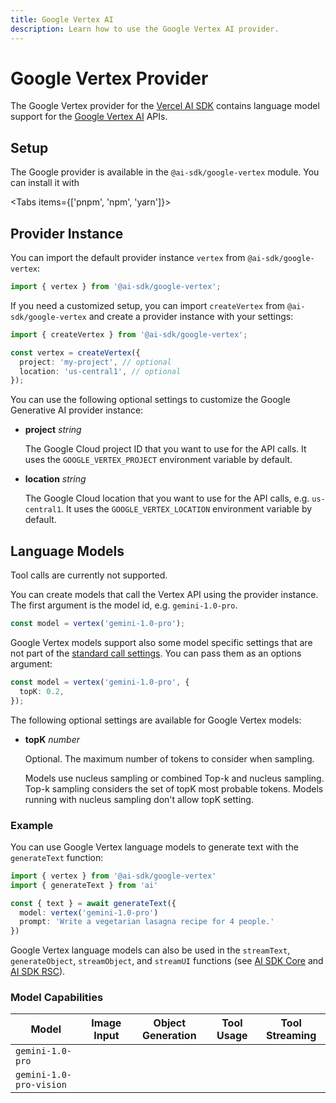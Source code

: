 ```yaml
---
title: Google Vertex AI
description: Learn how to use the Google Vertex AI provider.
---
```


# Google Vertex Provider

The Google Vertex provider for the [Vercel AI SDK](https://sdk.vercel.ai/docs) contains language model support for the [Google Vertex AI](https://cloud.google.com/vertex-ai) APIs.

## Setup

The Google provider is available in the `@ai-sdk/google-vertex` module. You can install it with

<Tabs items={['pnpm', 'npm', 'yarn']}>
  <Tab>
    <Snippet text="pnpm install @ai-sdk/google-vertex" dark />
  </Tab>
  <Tab>
    <Snippet text="npm install @ai-sdk/google-vertex" dark />
  </Tab>
  <Tab>
    <Snippet text="yarn add @ai-sdk/google-vertex" dark />
  </Tab>
</Tabs>

## Provider Instance

You can import the default provider instance `vertex` from `@ai-sdk/google-vertex`:

```ts
import { vertex } from '@ai-sdk/google-vertex';
```

If you need a customized setup, you can import `createVertex` from `@ai-sdk/google-vertex` and create a provider instance with your settings:

```ts
import { createVertex } from '@ai-sdk/google-vertex';

const vertex = createVertex({
  project: 'my-project', // optional
  location: 'us-central1', // optional
});
```

You can use the following optional settings to customize the Google Generative AI provider instance:

- **project** _string_

  The Google Cloud project ID that you want to use for the API calls.
  It uses the `GOOGLE_VERTEX_PROJECT` environment variable by default.

- **location** _string_

  The Google Cloud location that you want to use for the API calls, e.g. `us-central1`.
  It uses the `GOOGLE_VERTEX_LOCATION` environment variable by default.

## Language Models

<Note type="warning">Tool calls are currently not supported.</Note>

You can create models that call the Vertex API using the provider instance.
The first argument is the model id, e.g. `gemini-1.0-pro`.

```ts
const model = vertex('gemini-1.0-pro');
```

Google Vertex models support also some model specific settings that are not part of the [standard call settings](/docs/ai-sdk-core/settings).
You can pass them as an options argument:

```ts
const model = vertex('gemini-1.0-pro', {
  topK: 0.2,
});
```

The following optional settings are available for Google Vertex models:

- **topK** _number_

  Optional. The maximum number of tokens to consider when sampling.

  Models use nucleus sampling or combined Top-k and nucleus sampling.
  Top-k sampling considers the set of topK most probable tokens.
  Models running with nucleus sampling don't allow topK setting.

### Example

You can use Google Vertex language models to generate text with the `generateText` function:

```ts
import { vertex } from '@ai-sdk/google-vertex'
import { generateText } from 'ai'

const { text } = await generateText({
  model: vertex('gemini-1.0-pro')
  prompt: 'Write a vegetarian lasagna recipe for 4 people.'
})
```

Google Vertex language models can also be used in the `streamText`, `generateObject`, `streamObject`, and `streamUI` functions
(see [AI SDK Core](/docs/ai-sdk-core) and [AI SDK RSC](/docs/ai-sdk-rsc)).

### Model Capabilities

| Model                   | Image Input         | Object Generation   | Tool Usage          | Tool Streaming      |
| ----------------------- | ------------------- | ------------------- | ------------------- | ------------------- |
| `gemini-1.0-pro`        | <Cross size={18} /> | <Cross size={18} /> | <Cross size={18} /> | <Cross size={18} /> |
| `gemini-1.0-pro-vision` | <Check size={18} /> | <Cross size={18} /> | <Cross size={18} /> | <Cross size={18} /> |

